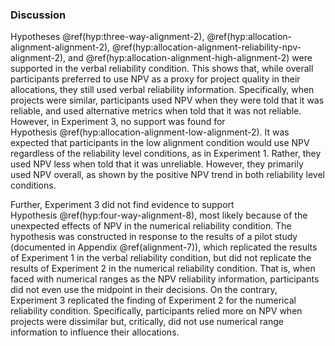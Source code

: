 ### Discussion

Hypotheses \@ref(hyp:three-way-alignment-2), \@ref(hyp:allocation-alignment-alignment-2), \@ref(hyp:allocation-alignment-reliability-npv-alignment-2),
and \@ref(hyp:allocation-alignment-high-alignment-2) were supported in the
verbal reliability condition. This shows that, while overall participants
preferred to use NPV as a proxy for project quality in their allocations, they
still used verbal reliability information. Specifically, when projects were
similar, participants used NPV when they were told that it was reliable, and
used alternative metrics when told that it was not reliable. However, in
Experiment 3, no support was found for
Hypothesis \@ref(hyp:allocation-alignment-low-alignment-2). It was expected that
participants in the low alignment condition would use NPV regardless of the
reliability level conditions, as in Experiment 1. Rather, they used NPV less
when told that it was unreliable. However, they primarily used NPV overall, as
shown by the positive NPV trend in both reliability level conditions.

Further, Experiment 3 did not find evidence to support
Hypothesis \@ref(hyp:four-way-alignment-8), most likely because of the
unexpected effects of NPV in the numerical reliability condition. The hypothesis
was constructed in response to the results of a pilot study (documented in
Appendix \@ref(alignment-7)), which replicated the results of Experiment 1 in
the verbal reliability condition, but did not replicate the results of
Experiment 2 in the numerical reliability condition. That is, when faced with
numerical ranges as the NPV reliability information, participants did not even
use the midpoint in their decisions. On the contrary, Experiment 3 replicated
the finding of Experiment 2 for the numerical reliability condition.
Specifically, participants relied more on NPV when projects were dissimilar but,
critically, did not use numerical range information to influence their
allocations.

